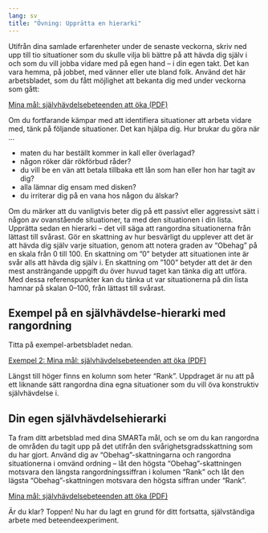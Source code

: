 ```yaml
---
lang: sv
title: "Övning: Upprätta en hierarki"
---
```


Utifrån dina samlade erfarenheter under de senaste veckorna, skriv ned upp till tio situationer som du skulle vilja bli bättre
på att hävda dig själv i och som du vill jobba vidare med på egen hand
-- i din egen takt. Det kan vara hemma, på jobbet, med vänner eller ute
bland folk. Använd det här arbetsbladet, som du fått möjlighet att bekanta dig med under veckorna som gått:

::: {.content-visible when-format="html"}
[Mina mål: självhävdelsebeteenden att öka (PDF)](forms/100respekt-SMARTa-mal.pdf)
:::

Om du fortfarande kämpar med att identifiera situationer att arbeta vidare med,
tänk på följande situationer. Det kan hjälpa dig. Hur brukar du göra när
...

-   maten du har beställt kommer in kall eller överlagad?
-   någon röker där rökförbud råder?
-   du vill be en vän att betala tillbaka ett lån som han eller hon har
    tagit av dig?
-   alla lämnar dig ensam med disken?
-   du irriterar dig på en vana hos någon du älskar?

Om du märker att du vanligtvis beter dig på ett passivt eller aggressivt
sätt i någon av ovanstående situationer, ta med den situationen i din
lista. Upprätta sedan en hierarki -- det vill säga att rangordna
situationerna från lättast till svårast. Gör en skattning av hur
besvärligt du upplever att det är att hävda dig själv varje situation,
genom att notera graden av "Obehag" på en skala från 0 till 100. En skattning om ”0” betyder att situationen inte är
svår alls att hävda dig själv i. En skattning om ”100” betyder att det
är den mest ansträngande uppgift du över huvud taget kan tänka dig att
utföra. Med dessa referenspunkter kan du tänka ut var situationerna på
din lista hamnar på skalan 0--100, från lättast till svårast.

## Exempel på en självhävdelse-hierarki med rangordning

Titta på exempel-arbetsbladet nedan. 

::: {.content-visible when-format="html"}
[Exempel 2: Mina mål: självhävdelsebeteenden att öka (PDF)](forms/100respekt-exempel-2-SMARTa-mal.pdf)
:::

Längst till höger finns en kolumn som heter "Rank". Uppdraget är nu att på ett liknande sätt rangordna dina egna situationer som du vill öva konstruktiv självhävdelse i.

## Din egen självhävdelsehierarki

Ta fram ditt arbetsblad med dina SMARTa mål, och se om du kan rangordna de områden du tagit upp på det utifrån den svårighetsgradsskattning som du har gjort. Använd dig av "Obehag"-skattningarna och rangordna situationerna i omvänd ordning -- låt den högsta "Obehag"-skattningen motsvara den längsta rangordningssiffran i kolumen "Rank" och låt den lägsta "Obehag"-skattningen motsvara den högsta siffran under "Rank".

::: {.content-visible when-format="html"}
[Mina mål: självhävdelsebeteenden att öka (PDF)](forms/100respekt-SMARTa-mal.pdf)
:::

Är du klar? Toppen! Nu har du lagt en grund för ditt fortsatta, självständiga arbete med beteendeexperiment.